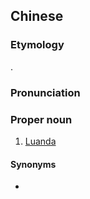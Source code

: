 {{also|罗安达}}
==Chinese==
{{zh-forms|s=罗安达|gloss=-}}

===Etymology===
{{bor|zh|pt|Luanda}}.

===Pronunciation===
{{zh-pron
|m=Luó'āndá
|c=lo4 on1 daat6
|mn=Lô-an-ta̍t
|cat=pn
}}

===Proper noun===
{{zh-proper noun}}

# [[Luanda]] {{gloss|the capital of Angola}}

====Synonyms====
* {{zh-l|盧安達}}

{{zh-cat|Capital cities}}